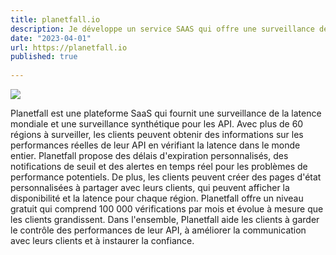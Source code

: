 ```yaml
---
title: planetfall.io
description: Je développe un service SAAS qui offre une surveillance de la latence mondiale pour vos API et sites web à partir d'emplacements périphériques dans le monde entier. Vous êtes-vous déjà demandé quelle est la rapidité de votre API dans n'importe quelle partie du monde ? Planetfall vous permet de le découvrir et de le surveiller en continu.
date: "2023-04-01"
url: https://planetfall.io
published: true
  
---
```



[![](/planetfall.png)](https://planetfall.io)

Planetfall est une plateforme SaaS qui fournit une surveillance de la latence mondiale et une surveillance synthétique pour les API. Avec plus de 60 régions à surveiller, les clients peuvent obtenir des informations sur les performances réelles de leur API en vérifiant la latence dans le monde entier.
Planetfall propose des délais d'expiration personnalisés, des notifications de seuil et des alertes en temps réel pour les problèmes de performance potentiels. De plus, les clients peuvent créer des pages d'état personnalisées à partager avec leurs clients, qui peuvent afficher la disponibilité et la latence pour chaque région. Planetfall offre un niveau gratuit qui comprend 100 000 vérifications par mois et évolue à mesure que les clients grandissent. Dans l'ensemble, Planetfall aide les clients à garder le contrôle des performances de leur API, à améliorer la communication avec leurs clients et à instaurer la confiance.